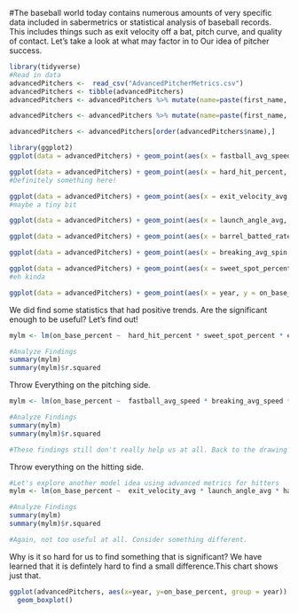 #The baseball world today contains numerous amounts of very specific data included in sabermetrics or statistical analysis of baseball records. This includes things such as exit velocity off a bat, pitch curve, and quality of contact. Let's take a look at what may factor in to Our idea of pitcher success.
```r
library(tidyverse)
#Read in data
advancedPitchers <-  read_csv("AdvancedPitcherMetrics.csv")
advancedPitchers <- tibble(advancedPitchers)
advancedPitchers <- advancedPitchers %>% mutate(name=paste(first_name, last_name))

advancedPitchers <- advancedPitchers %>% mutate(name=paste(first_name, last_name))

advancedPitchers <- advancedPitchers[order(advancedPitchers$name),]


```


```r
library(ggplot2)
ggplot(data = advancedPitchers) + geom_point(aes(x = fastball_avg_speed, y = on_base_percent, color= year))

ggplot(data = advancedPitchers) + geom_point(aes(x = hard_hit_percent, y = on_base_percent, color= year))
#Definitely something here!

ggplot(data = advancedPitchers) + geom_point(aes(x = exit_velocity_avg, y = on_base_percent, color= year))
#maybe a tiny bit

ggplot(data = advancedPitchers) + geom_point(aes(x = launch_angle_avg, y = on_base_percent, color= year))

ggplot(data = advancedPitchers) + geom_point(aes(x = barrel_batted_rate, y = on_base_percent, color= year))

ggplot(data = advancedPitchers) + geom_point(aes(x = breaking_avg_spin, y = on_base_percent, color= year))

ggplot(data = advancedPitchers) + geom_point(aes(x = sweet_spot_percent, y = on_base_percent, color= year))
#eh kinda

ggplot(data = advancedPitchers) + geom_point(aes(x = year, y = on_base_percent, color= year))


```
We did find some statistics that had positive trends. Are the significant enough to be useful? Let's find out!
```r
mylm <- lm(on_base_percent ~  hard_hit_percent * sweet_spot_percent * exit_velocity_avg * year, data = advancedPitchers)

#Analyze Findings
summary(mylm)
summary(mylm)$r.squared 
```
Throw Everything on the pitching side.
```r

mylm <- lm(on_base_percent ~  fastball_avg_speed * breaking_avg_speed * offspeed_avg_speed * fastball_avg_spin * breaking_avg_spin * offspeed_avg_spin, data = advancedPitchers)

#Analyze Findings
summary(mylm)
summary(mylm)$r.squared 

#These findings still don't really help us at all. Back to the drawing board.

```
Throw everything on the hitting side.
```r
#Let's explore another model idea using advanced metrics for hitters
mylm <- lm(on_base_percent ~  exit_velocity_avg * launch_angle_avg * hard_hit_percent * sweet_spot_percent * barrel_batted_rate * solidcontact_percent,  data = advancedPitchers)

#Analyze Findings
summary(mylm)
summary(mylm)$r.squared 

#Again, not too useful at all. Consider something different.
```
Why is it so hard for us to find something that is significant? We have learned that it is defintely hard to find a small difference.This chart shows just that.

```r
ggplot(advancedPitchers, aes(x=year, y=on_base_percent, group = year)) +
  geom_boxplot()


```





